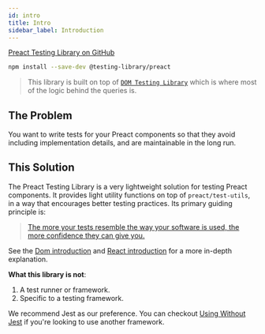 ```yaml
---
id: intro
title: Intro
sidebar_label: Introduction
---
```


[Preact Testing Library on GitHub][gh]

[gh]: https://github.com/testing-library/preact-testing-library

```bash npm2yarn
npm install --save-dev @testing-library/preact
```

> This library is built on top of [`DOM Testing Library`](dom-testing-library/intro.mdx) which is where most of the logic behind the queries is.

## The Problem

You want to write tests for your Preact components so that they avoid including implementation details, and are maintainable in the long run.

## This Solution

The Preact Testing Library is a very lightweight solution for testing Preact components. It provides light utility functions on top of `preact/test-utils`, in a way that encourages better testing practices. Its primary guiding principle is:

> [The more your tests resemble the way your software is used, the more confidence they can give you.](https://twitter.com/kentcdodds/status/977018512689455106)

See the [Dom introduction][dom-solution-explainer] and [React introduction][react-solution-explainer] for a more in-depth explanation.

[dom-solution-explainer]: ../dom-testing-library/intro.mdx#this-solution
[react-solution-explainer]: ../react-testing-library/intro.mdx#this-solution

**What this library is not**:

1.  A test runner or framework.
2.  Specific to a testing framework.

We recommend Jest as our preference. You can checkout [Using Without Jest](react-testing-library/setup.mdx#using-without-jest) if you're looking to use another framework.
